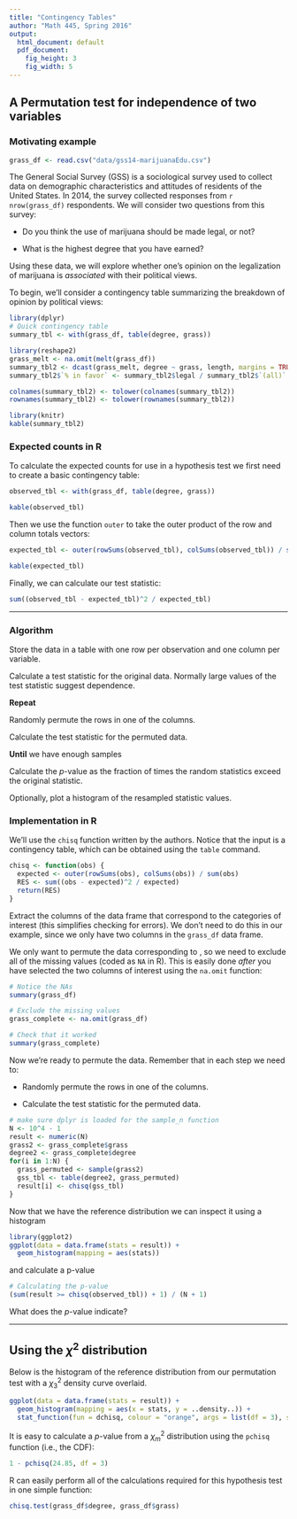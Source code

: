 ```yaml
---
title: "Contingency Tables"
author: "Math 445, Spring 2016"
output:
  html_document: default
  pdf_document:
    fig_height: 3
    fig_width: 5
---
```


## A Permutation test for independence of two variables

### Motivating example

```r
grass_df <- read.csv("data/gss14-marijuanaEdu.csv")
```

The General Social Survey (GSS) is a sociological survey used to collect data on demographic characteristics and attitudes of residents of the United States. In 2014, the survey collected responses from `r nrow(grass_df)` respondents. We will consider two questions from this survey:

  * Do you think the use of marijuana should be made legal, or not?

  * What is the highest degree that you have earned?
  
Using these data, we will explore whether one's opinion on the legalization of marijuana is *associated* with their political views.

To begin, we'll consider a contingency table summarizing the breakdown of opinion by political views:

```r
library(dplyr)
# Quick contingency table
summary_tbl <- with(grass_df, table(degree, grass))

library(reshape2)
grass_melt <- na.omit(melt(grass_df))
summary_tbl2 <- dcast(grass_melt, degree ~ grass, length, margins = TRUE)
summary_tbl2$`% in favor` <- summary_tbl2$legal / summary_tbl2$`(all)`

colnames(summary_tbl2) <- tolower(colnames(summary_tbl2))
rownames(summary_tbl2) <- tolower(rownames(summary_tbl2))

library(knitr)
kable(summary_tbl2)
```


### Expected counts in R

To calculate the expected counts for use in a hypothesis test we first need to create a basic contingency table:

```r
observed_tbl <- with(grass_df, table(degree, grass))
```

```r
kable(observed_tbl)
```

Then we use the function `outer` to take the outer product of the row and column totals vectors:

```r
expected_tbl <- outer(rowSums(observed_tbl), colSums(observed_tbl)) / sum(observed_tbl)
```

```r
kable(expected_tbl)
```

Finally, we can calculate our test statistic:

```r
sum((observed_tbl - expected_tbl)^2 / expected_tbl)
```

******

### Algorithm

Store the data in a table with one row per observation and one column per variable. 

Calculate a test statistic for the original data. Normally large values of the test statistic suggest dependence. 

**Repeat** 
  
  Randomly permute the rows in one of the columns. 
    
  Calculate the test statistic for the permuted data. 

**Until** we have enough samples 

Calculate the $p$-value as the fraction of times the random statistics exceed the original statistic. 

Optionally, plot a histogram of the resampled statistic values.

### Implementation in R

We'll use the `chisq` function written by the authors. Notice that the input is a contingency table, which can be obtained using the `table` command.

```r
chisq <- function(obs) {
  expected <- outer(rowSums(obs), colSums(obs)) / sum(obs)
  RES <- sum((obs - expected)^2 / expected)
  return(RES)
}
```

Extract the columns of the data frame that correspond to the categories of interest (this simplifies checking for errors). We don't need to do this in our example, since we only have two columns in the `grass_df` data frame.


We only want to permute the data corresponding to \emph{complete cases}, so we need to exclude all of the missing values (coded as `NA` in R). This is easily done *after* you have selected the two columns of interest using the `na.omit` function:

```r
# Notice the NAs
summary(grass_df)

# Exclude the missing values
grass_complete <- na.omit(grass_df)

# Check that it worked
summary(grass_complete)
```


Now we're ready to permute the data. Remember that in each step we need to:

* Randomly permute the rows in one of the columns. 
    
* Calculate the test statistic for the permuted data. 


```r
# make sure dplyr is loaded for the sample_n function
N <- 10^4 - 1
result <- numeric(N)
grass2 <- grass_complete$grass
degree2 <- grass_complete$degree
for(i in 1:N) {
  grass_permuted <- sample(grass2)
  gss_tbl <- table(degree2, grass_permuted)
  result[i] <- chisq(gss_tbl)
}
```

Now that we have the reference distribution we can inspect it using a histogram
```r
library(ggplot2)
ggplot(data = data.frame(stats = result)) +
  geom_histogram(mapping = aes(stats))
```

and calculate a p-value

```r
# Calculating the p-value
(sum(result >= chisq(observed_tbl)) + 1) / (N + 1)
```

What does the $p$-value indicate?
  
  
  

******
## Using the $\chi^2$ distribution

Below is the histogram of the reference distribution from our permutation test with a $\chi^2_3$ density curve overlaid.

```r
ggplot(data = data.frame(stats = result)) +
  geom_histogram(mapping = aes(x = stats, y = ..density..)) + 
  stat_function(fun = dchisq, colour = "orange", args = list(df = 3), size = .75)
```

It is easy to calculate a $p$-value from a $\chi^2_m$ distribution using the `pchisq` function (i.e., the CDF):

```r
1 - pchisq(24.85, df = 3)
```


R can easily perform all of the calculations required for this hypothesis test in one simple function:

```r
chisq.test(grass_df$degree, grass_df$grass)
```

